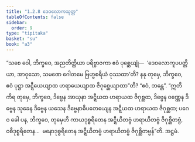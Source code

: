 ```yaml
---
title: "1.2.8 ဒေဝလောကသုတ္တ"
tableOfContents: false
sidebar:
  order: 9
type: "tipitaka"
basket: "su"
book: "a3"
---
```



<DynamicBreadcrumb />

<Division number="18" book="a3">

<Paragraph number="76" book="a3">
“သစေ ဝေါ, ဘိက္ခဝေ, အညတိတ္ထိယာ ပရိဗ္ဗာဇကာ ဧဝံ ပုစ္ဆေယျုံ—  ‘ဒေဝလောကူပပတ္တိယာ, အာဝုသော, သမဏေ ဂေါတမေ ဗြဟ္မစရိယံ ဝုဿထာ’တိ? နနု တုမှေ, ဘိက္ခဝေ, ဧဝံ ပုဋ္ဌာ အဋ္ဋီယေယျာထ ဟရာယေယျာထ ဇိဂုစ္ဆေယျာထာ”တိ? “ဧဝံ, ဘန္တေ”. “ဣတိ ကိရ တုမှေ, ဘိက္ခဝေ, ဒိဗ္ဗေန အာယုနာ အဋ္ဋီယထ ဟရာယထ ဇိဂုစ္ဆထ, ဒိဗ္ဗေန ဝဏ္ဏေန ဒိဗ္ဗေန သုခေန ဒိဗ္ဗေန ယသေန ဒိဗ္ဗေနာဓိပတေယျေန အဋ္ဋီယထ ဟရာယထ ဇိဂုစ္ဆထ; ပဂေဝ ခေါ ပန, ဘိက္ခဝေ, တုမှေဟိ ကာယဒုစ္စရိတေန အဋ္ဋီယိတဗ္ဗံ ဟရာယိတဗ္ဗံ ဇိဂုစ္ဆိတဗ္ဗံ, ဝစီဒုစ္စရိတေန…  မနောဒုစ္စရိတေန အဋ္ဋီယိတဗ္ဗံ ဟရာယိတဗ္ဗံ ဇိဂုစ္ဆိတဗ္ဗန်”တိ.

</Paragraph>
</Division>

<Paragraph number="77" type="center" book="a3">
အဋ္ဌမံ.
</Paragraph>